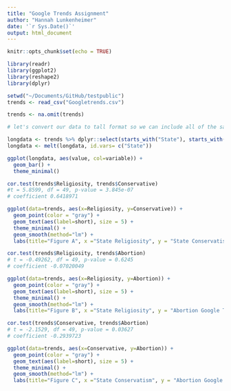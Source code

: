 ```yaml
---
title: "Google Trends Assignment"
author: "Hannah Lunkenheimer"
date: '`r Sys.Date()`'
output: html_document
---
```


```r
knitr::opts_chunk$set(echo = TRUE)

library(readr)
library(ggplot2)
library(reshape2)
library(dplyr)

setwd("~/Documents/GitHub/testpublic")
trends <- read_csv("Googletrends.csv")

trends <- na.omit(trends)
```

```r
# let's convert our data to tall format so we can include all of the same plots on the same figure

longdata <- trends %>% dplyr::select(starts_with("State"), starts_with("Religiosity"), starts_with("Conservative")) 
longdata <- melt(longdata, id.vars= c("State"))

ggplot(longdata, aes(value, col=variable)) + 
  geom_bar() +
  theme_minimal()

```

```r
cor.test(trends$Religiosity, trends$Conservative)
#t = 5.8599, df = 49, p-value = 3.845e-07
# coefficient 0.6418971 

```

```r

ggplot(data=trends, aes(x=Religiosity, y=Conservative)) +
  geom_point(color = "gray") +
  geom_text(aes(label=short), size = 5) +
  theme_minimal() +  
  geom_smooth(method="lm") +
  labs(title="Figure A", x ="State Religiosity", y = "State Conservatism")


```

```r
cor.test(trends$Religiosity, trends$Abortion)
# t = -0.49262, df = 49, p-value = 0.6245
# coefficient -0.07020049 

```

```r

ggplot(data=trends, aes(x=Religiosity, y=Abortion)) +
  geom_point(color = "gray") +
  geom_text(aes(label=short), size = 5) +
  theme_minimal() +  
  geom_smooth(method="lm") +
  labs(title="Figure B", x ="State Religiosity", y = "Abortion Google Trends (Topic)")

```

```r

cor.test(trends$Conservative, trends$Abortion)
# t = -2.1529, df = 49, p-value = 0.03627
# coefficient -0.2939723 


```

```r

ggplot(data=trends, aes(x=Conservative, y=Abortion)) +
  geom_point(color = "gray") +
  geom_text(aes(label=short), size = 5) +
  theme_minimal() +  
  geom_smooth(method="lm") +
  labs(title="Figure C", x ="State Conservatism", y = "Abortion Google Trends (Topic)")

```
